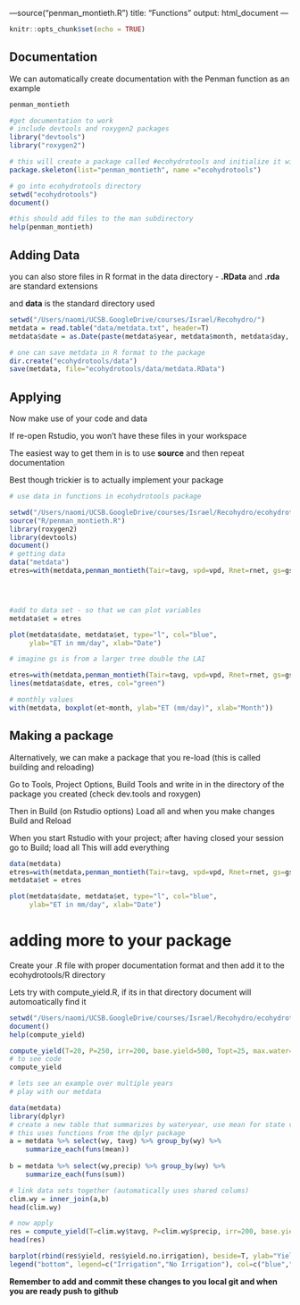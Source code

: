 ---source("penman_montieth.R")
title: "Functions"
output: html_document
---

```r
knitr::opts_chunk$set(echo = TRUE)
```

## Documentation

We can automatically create documentation with the Penman function as an example

```r

penman_montieth

#get documentation to work
# include devtools and roxygen2 packages
library("devtools")
library("roxygen2")

# this will create a package called #ecohydrotools and initialize it with R code for penman_montieth
package.skeleton(list="penman_montieth", name ="ecohydrotools")

# go into ecohydrotools directory
setwd("ecohydrotools")
document()

#this should add files to the man subdirectory
help(penman_montieth)
```

## Adding Data

you can also store files in R format in
the data directory - 
**.RData** and **.rda** are standard extensions

and **data** is the standard directory used



```r

setwd("/Users/naomi/UCSB.GoogleDrive/courses/Israel/Recohydro/")
metdata = read.table("data/metdata.txt", header=T)
metdata$date = as.Date(paste(metdata$year, metdata$month, metdata$day, sep="/"))

# one can save metdata in R format to the package
dir.create("ecohydrotools/data")
save(metdata, file="ecohydrotools/data/metdata.RData")
```
## Applying
Now make use of your code and data

If re-open Rstudio, you won't have these files in your workspace

The easiest way to get them in is to use **source** and then repeat documentation

Best though trickier is to actually implement your package

```r
# use data in functions in ecohydrotools package

setwd("/Users/naomi/UCSB.GoogleDrive/courses/Israel/Recohydro/ecohydrotools")
source("R/penman_montieth.R")
library(roxygen2)
library(devtools)
document()
# getting data
data("metdata")
etres=with(metdata,penman_montieth(Tair=tavg, vpd=vpd, Rnet=rnet, gs=gs, ga=ga, dayl=24))




#add to data set - so that we can plot variables
metdata$et = etres

plot(metdata$date, metdata$et, type="l", col="blue", 
     ylab="ET in mm/day", xlab="Date")

# imagine gs is from a larger tree double the LAI

etres=with(metdata,penman_montieth(Tair=tavg, vpd=vpd, Rnet=rnet, gs=gs*4, ga=ga, dayl=24))
lines(metdata$date, etres, col="green")

# monthly values
with(metdata, boxplot(et~month, ylab="ET (mm/day)", xlab="Month"))

```

## Making a package 

Alternatively, we can make a package that you re-load (this is called building and reloading)

Go to Tools, Project Options, Build Tools and write in in the directory of the package you created
(check dev.tools and roxygen)

Then in Build (on Rstudio options)
Load all
and when you make changes
Build and Reload

When you start Rstudio with your project; after having closed your session
go to Build; load all
This will add everything

```r

data(metdata)
etres=with(metdata,penman_montieth(Tair=tavg, vpd=vpd, Rnet=rnet, gs=gs, ga=ga, dayl=24))
metdata$et = etres

plot(metdata$date, metdata$et, type="l", col="blue", 
     ylab="ET in mm/day", xlab="Date")

```

# adding more to your package

Create your .R file with proper documentation format and then add it to the ecohydrotools/R directory

Lets try with compute_yield.R, if its in that directory 
document will automoatically find it
```r

setwd("/Users/naomi/UCSB.GoogleDrive/courses/Israel/Recohydro/ecohydrotools")
document()
help(compute_yield)

compute_yield(T=20, P=250, irr=200, base.yield=500, Topt=25, max.water=800)
# to see code
compute_yield

# lets see an example over multiple years
# play with our metdata

data(metdata)
library(dplyr)
# create a new table that summarizes by wateryear, use mean for state variables, and sum for flux variables
# this uses functions from the dplyr package
a = metdata %>% select(wy, tavg) %>% group_by(wy) %>% 
    summarize_each(funs(mean))
   
b = metdata %>% select(wy,precip) %>% group_by(wy) %>% 
    summarize_each(funs(sum))

# link data sets together (automatically uses shared colums)   
clim.wy = inner_join(a,b)
head(clim.wy)

# now apply
res = compute_yield(T=clim.wy$tavg, P=clim.wy$precip, irr=200, base.yield=500, Topt=25, max.water=800)
head(res)

barplot(rbind(res$yield, res$yield.no.irrigation), beside=T, ylab="Yield (kg/yr", names=clim.wy$wy, col=c("blue","brown"), ylim=c(0,1000))
legend("bottom", legend=c("Irrigation","No Irrigation"), col=c("blue","red"), pch=15, horiz=TRUE, bty="n", xpd=TRUE, inset=c(0,-1))
```

**Remember to add and commit these changes to you local git and when you are ready push to github**
